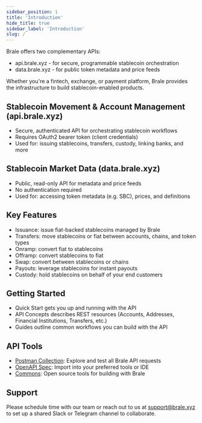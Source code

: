 ```yaml
---
sidebar_position: 1
title: 'Introduction'
hide_title: true
sidebar_label: 'Introduction'
slug: /
---
```


<Intro
  heading="Introduction"
  subheading="Brale makes it easy to issue, move, and manage stablecoins. With just a few API calls, you can create your own fiat-backed token, power on/off ramps, automate payouts, or move value across chains. Brale's APIs support Brale, Paxos, and Circle issued stablecoins."
/>

Brale offers two complementary APIs:

- api.brale.xyz - for secure, programmable stablecoin orchestration
- data.brale.xyz - for public token metadata and price feeds

Whether you're a fintech, exchange, or payment platform, Brale provides the infrastructure to build stablecoin-enabled products.

## Stablecoin Movement & Account Management (api.brale.xyz)

- Secure, authenticated API for orchestrating stablecoin workflows
- Requires OAuth2 bearer token (client credentials)
- Used for: issuing stablecoins, transfers, custody, linking banks, and more

## Stablecoin Market Data (data.brale.xyz)

- Public, read-only API for metadata and price feeds
- No authentication required
- Used for: accessing token metadata (e.g. SBC), prices, and definitions

## Key Features

- Issuance: issue fiat-backed stablecoins managed by Brale
- Transfers: move stablecoins or fiat between accounts, chains, and token types
- Onramp: convert fiat to stablecoins
- Offramp: convert stablecoins to fiat
- Swap: convert between stablecoins or chains
- Payouts: leverage stablecoins for instant payouts
- Custody: hold stablecoins on behalf of your end customers

## Getting Started

- Quick Start gets you up and running with the API
- API Concepts describes REST resources (Accounts, Addresses, Financial Institutions, Transfers, etc.)
- Guides outline common workflows you can build with the API

## API Tools

- [Postman Collection](https://www.postman.com/brale-xyz/brale-api/collection/37w2ro3/brale-api-v2-0): Explore and test all Brale API requests
- [OpenAPI Spec](https://github.com/Brale-xyz/commons/blob/main/Resources/api-brale-xyz.yaml): Import into your preferred tools or IDE
- [Commons](https://github.com/Brale-xyz/commons): Open source tools for building with Brale

## Support

Please <ExternalLink href="https://brale.xyz/contact" title="Schedule time with Brale">schedule time</ExternalLink> with our team or reach out to us at
[support@brale.xyz](mailto:support@brale.xyz) to set up a shared Slack or Telegram channel to
collaborate.

